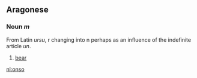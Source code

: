 ==Aragonese==

=== Noun ''m'' ===
From Latin ''ursu'', r changing into n perhaps as an influence of the indefinite article ''un''.

# [[bear]]

[[nl:onso]]